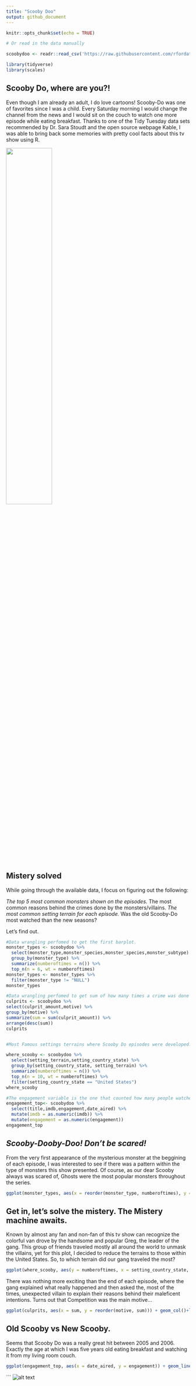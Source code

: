 ```yaml
---
title: "Scooby Doo"
output: github_document
---
```


```r
knitr::opts_chunk$set(echo = TRUE)

# Or read in the data manually

scoobydoo <- readr::read_csv('https://raw.githubusercontent.com/rfordatascience/tidytuesday/master/data/2021/2021-07-13/scoobydoo.csv')

library(tidyverse)
library(scales)
```

## Scooby Do, where are you?!
Even though I am already an adult, I do love cartoons! Scooby-Do was one of favorites since I was a child. Every Saturday morning I would change the channel from the news and I would sit on the couch to watch one more episode while eating breakfast. Thanks to one of the Tidy Tuesday data sets recommended by Dr. Sara Stoudt and the open source webpage Kable, I was able to bring back some memories with pretty cool facts about this tv show using R.

![](scooby.jpeg){width=50%}


## Mistery solved
While going through the available data, I focus on figuring out the following: 

*The top 5 most common monsters shown on the episodes. 
*The most common reasons behind the crimes done by the monsters/villains. 
*The most common setting terrain for each episode. 
*Was the old Scooby-Do most watched than the new seasons? 

Let's find out. 

```r
#Data wrangling perfomed to get the first barplot.
monster_types <- scoobydoo %>%
  select(monster_type,monster_species,monster_species,monster_subtype) %>%
  group_by(monster_type) %>%
  summarize(numberoftimes = n()) %>%
  top_n(n = 6, wt = numberoftimes)
monster_types <- monster_types %>%
  filter(monster_type != "NULL")
monster_types

#Data wrangling perfomed to get sum of how many times a crime was done under the same purpose to later showcase it through a horizontal barplot. 
culprits <- scoobydoo %>%
select(culprit_amount,motive) %>%
group_by(motive) %>%
summarize(sum = sum(culprit_amount)) %>%
arrange(desc(sum))
culprits


#Most Famous settings terrains where Scooby Do episodes were developed. For this visualization, I reduced the terrain scenarios to only those that happened in the United States. 

where_scooby <- scoobydoo %>% 
  select(setting_terrain,setting_country_state) %>% 
  group_by(setting_country_state, setting_terrain) %>% 
  summarize(numberoftimes = n()) %>%
  top_n(n = 10, wt = numberoftimes) %>%
  filter(setting_country_state == "United States")
where_scooby

#The engagement variable is the one that counted how many people watched the episode on the date it was on air. 
engagement_top<- scoobydoo %>% 
  select(title,imdb,engagement,date_aired) %>%
  mutate(imdb = as.numeric(imdb)) %>%
  mutate(engagement = as.numeric(engagement))
engagement_top


```

## _Scooby-Dooby-Doo!_ *Don't be scared!* 
From the very first appearance of the mysterious monster at the beggining of each episode, I was interested to see if there was a pattern within the type of monsters this show presented. Of course, as our dear Scooby always was scared of, Ghosts were the most popular monsters throughout the series. 

```r

ggplot(monster_types, aes(x = reorder(monster_type, numberoftimes), y = numberoftimes, fill = monster_type)) + geom_col() + labs(x = "Type of Monster", y = "Number of times shown", title = "Top 5 types of monsters shown in Scooby Doo episodes", subtitle = "Null data not shown" )+ theme(element_blank()) + guides(fill = "none")
```
                                                                                                


## Get in, let's solve the mistery. The Mistery machine awaits. 

Known by almost any fan and non-fan of this tv show can recognize the colorful van drove by the handsome and popular Greg, the leader of the gang. This group of friends traveled mostly all around the world to unmask the villains, yet for this plot, I decided to reduce the terrains to those within the United States. So, to which terrain did our gang traveled the most? 

```r
ggplot(where_scooby, aes(y = numberoftimes, x = setting_country_state, col = setting_terrain)) + geom_jitter()+ labs(x = "", y = "Number of times", title = "Most common setting terrain where episode was located", col = "Terrain")+ theme(element_blank()) + scale_color_brewer(palette = "Paired")
```


There was nothing more exciting than the end of each episode, where the gang explained what really happened and then asked the, most of the times, unexpected villain to explain their reasons behind their maleficent intentions. Turns out that Competition was the main motive...

```r
ggplot(culprits, aes(x = sum, y = reorder(motive, sum))) + geom_col()+labs(title = "Most famous motive behind crimes",x= "Sum of times crime was perfomed", y = "Motive behind crime")+ theme(element_blank())
```


## Old Scooby vs New Scooby. 
Seems that Scooby Do was a really great hit between 2005 and 2006. Exactly the age at which I was five years old eating breakfast and watching it from my living room couch. 

```r
ggplot(engagement_top, aes(x = date_aired, y = engagement)) + geom_line()+ theme_bw() + labs(x = "Date aired", y = "Engagement", title = "When was Scooby Doo most watched?")
```
```
![alt text](scoobywhereareyou.jpg)


